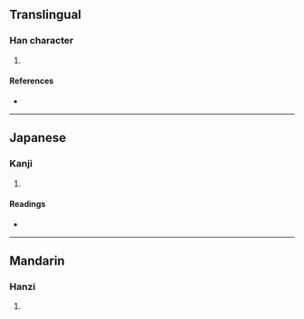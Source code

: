 {{character info/new}}
==Translingual==

===Han character===
{{Han char|rn=9|rad=人|as=13|sn=15|four=|canj=OTWT|ids=⿰亻豊}}

# {{defn|Han|sort=人13}}

====References====
* {{Han ref|kx=0118.160|dkj=01168|hdz=10225.030|uh=50FC|ud=20732}}

----

==Japanese==

===Kanji===
{{ja-kanji|grade=|rs=人13}}

# {{defn|lang=ja|sort=人13}}

====Readings====
* {{ja-readings|on=[[ほう]] (hō)|kun=}}

----

==Mandarin==

===Hanzi===
{{cmn-hanzi|pin=[[fēng]] ([[feng1]])|wg=feng<sup>1</sup>}}

# {{defn|lang=cmn|sort=人13}}